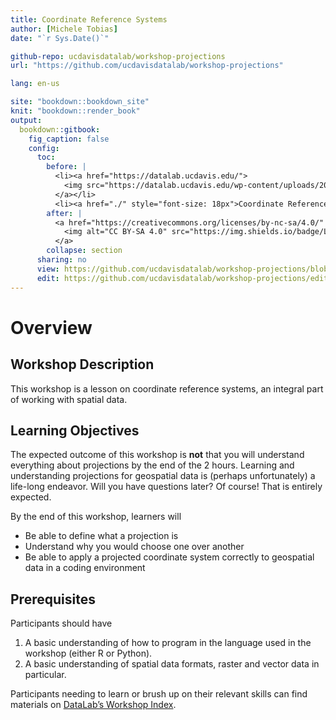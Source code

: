```yaml
---
title: Coordinate Reference Systems
author: [Michele Tobias]
date: "`r Sys.Date()`"

github-repo: ucdavisdatalab/workshop-projections
url: "https://github.com/ucdavisdatalab/workshop-projections"

lang: en-us

site: "bookdown::bookdown_site"
knit: "bookdown::render_book"
output:
  bookdown::gitbook:
    fig_caption: false
    config:
      toc:
        before: |
          <li><a href="https://datalab.ucdavis.edu/">
            <img src="https://datalab.ucdavis.edu/wp-content/uploads/2019/07/datalab-logo-full-color-rgb-1.png" style="height: 100%; width: 100%; object-fit: contain" />
          </a></li>
          <li><a href="./" style="font-size: 18px">Coordinate Reference Systems</a></li>
        after: |
          <a href="https://creativecommons.org/licenses/by-nc-sa/4.0/" target="_blank">
            <img alt="CC BY-SA 4.0" src="https://img.shields.io/badge/License-CC%20BY--NC--SA%204.0-lightgrey.svg" style="float: right; padding-right: 10px;" />
          </a>
        collapse: section
      sharing: no
      view: https://github.com/ucdavisdatalab/workshop-projections/blob/master/%s
      edit: https://github.com/ucdavisdatalab/workshop-projections/edit/master/%s
---
```


# Overview {-}

## Workshop Description

This workshop is a lesson on coordinate reference systems, an integral part of working with spatial data.


## Learning Objectives

The expected outcome of this workshop is **not** that you will understand everything about projections by the end of the 2 hours.  Learning and understanding projections for geospatial data is (perhaps unfortunately) a life-long endeavor.  Will you have questions later?  Of course!  That is entirely expected.

By the end of this workshop, learners will 

* Be able to define what a projection is 
* Understand why you would choose one over another
* Be able to apply a projected coordinate system correctly to geospatial data in a coding environment  


## Prerequisites

Participants should have 

1. A basic understanding of how to program in the language used in the workshop (either R or Python). 
2. A basic understanding of spatial data formats, raster and vector data in particular.

Participants needing to learn or brush up on their relevant skills can find materials on [DataLab's Workshop Index](https://ucdavisdatalab.github.io/workshop_index/).

